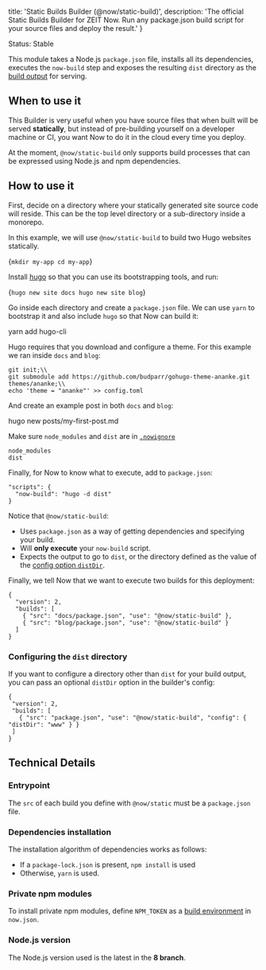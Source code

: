 
  title: 'Static Builds Builder (@now/static-build)',
  description: 'The official Static Builds Builder for ZEIT Now. Run any package.json build script for your source files and deploy the result.'
}

<Tag>Status: Stable</Tag>

This module takes a Node.js `package.json` file, installs all its dependencies, executes the `now-build` step and exposes the resulting `dist` directory as the [build output](/docs/v2/deployments/builds#sources-and-outputs) for serving.

## When to use it

This Builder is very useful when you have source files that when built will be served **statically**, but instead of pre-building yourself on a developer machine or CI, you want Now to do it in the cloud every time you deploy.

<Note>At the moment, `@now/static-build` only supports build processes that can be expressed using Node.js and npm dependencies.</Note>

## How to use it

First, decide on a directory where your statically generated site source code will reside. This can be the top level directory or a sub-directory inside a monorepo.

In this example, we will use `@now/static-build` to build two Hugo websites statically.

<TerminalInput>{`mkdir my-app
cd my-app`}</TerminalInput>

Install [hugo](https://gohugo.io/) so that you can use its bootstrapping tools, and run:

<TerminalInput>{`hugo new site docs
hugo new site blog`}</TerminalInput>

Go inside each directory and create a `package.json` file. We can use `yarn` to bootstrap it and also include `hugo` so that Now can build it:

<TerminalInput>
yarn add hugo-cli
</TerminalInput>

Hugo requires that you download and configure a theme. For this example we ran inside `docs` and `blog`:

```
git init;\\
git submodule add https://github.com/budparr/gohugo-theme-ananke.git themes/ananke;\\
echo 'theme = "ananke"' >> config.toml
```

And create an example post in both `docs` and `blog`:

<TerminalInput>hugo new posts/my-first-post.md</TerminalInput>

Make sure `node_modules` and `dist` are in [`.nowignore`](/docs/v2/deployments/ignoring-source-paths)

```
node_modules
dist
```

Finally, for Now to know what to execute, add to `package.json`:

```
"scripts": {
  "now-build": "hugo -d dist"
}
```

Notice that `@now/static-build`:
- Uses `package.json` as a way of getting dependencies and specifying your build.
- Will **only execute** your `now-build` script.
- Expects the output to go to `dist`, or the directory defined as the value of the [config option `distDir`](#configuring-the-dist-directory).

Finally, we tell Now that we want to execute two builds for this deployment:

```
{
  "version": 2,
  "builds": [
    { "src": "docs/package.json", "use": "@now/static-build" },
    { "src": "blog/package.json", "use": "@now/static-build" }
  ]
}
```

### Configuring the `dist` directory
If you want to configure a directory other than `dist` for your build output, you can pass an optional `distDir` option in the builder's config:
 ```
{
  "version": 2,
  "builds": [
    { "src": "package.json", "use": "@now/static-build", "config": { "distDir": "www" } }
  ]
}
```

## Technical Details

### Entrypoint

The `src` of each build you define with `@now/static` must be a `package.json` file.

### Dependencies installation

The installation algorithm of dependencies works as follows:

- If a `package-lock.json` is present, `npm install` is used
- Otherwise, `yarn` is used.

### Private npm modules

To install private npm modules, define `NPM_TOKEN` as a [build environment](/docs/v2/deployments/configuration#build-env) in `now.json`.

### Node.js version

The Node.js version used is the latest in the **8 branch**.


